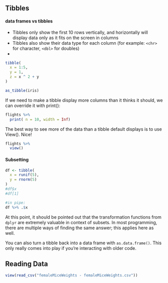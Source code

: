 ## Tibbles

#### data frames vs tibbles

-   Tibbles only show the first 10 rows vertically, and horizontally will display data only as it fits on the screen in columns
-   Tibbles also show their data type for each column (for example: `<chr>` for character, `<dbl>` for doubles)
-   

```{r}
tibble(
  x = 1:5,
  y = 1,
  z = x ^ 2 + y
)
```


```{r}
as_tibble(iris)
```

If we need to make a tibble display more columns than it thinks it should, we can override it with print():

```{r}
flights %>%
  print( n = 10, width = Inf)
```

The best way to see more of the data than a tibble default displays is to use View(). Nice!

```{r}
flights %>%
  view()
```

#### Subsetting

```{r}
df <- tibble(
  x = runif(5),
  y = rnorm(5)
)
#df$x
#df[1]

#in pipe:
df %>% .$x
```

At this point, it should be pointed out that the transformation functions from `dplyr` are extremely valuable in context of subsets. In most programming, there are multiple ways of finding the same answer; this applies here as well.

You can also turn a tibble back into a data frame with `as.data.frame()`. This only really comes into play if you're interacting with older code.

## Reading Data

```{r}
view(read_csv("femaleMiceWeights - femaleMiceWeights.csv"))
```
